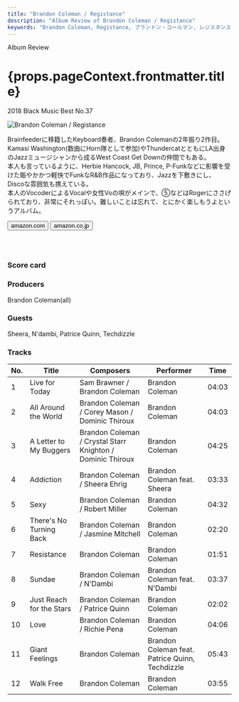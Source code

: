 ```yaml
---
title: "Brandon Coleman / Registance"
description: "Album Review of Brandon Coleman / Registance"
keywords: "Brandon Coleman, Registance, ブランドン・コールマン, レジスタンス"
---
```





<p className="largeP">Album Review</p>
<h1 className="h1--no--margin">{props.pageContext.frontmatter.title}</h1>
<p className="largeP">
  <Link to="/best50/2018/">2018 Black Music Best No.37</Link>
</p>

<Row  className="image-card-group">
	<Column colMd={"3"} colLg={"4"} noGutterMdLeft="">
       <ImageCard>

![Brandon Coleman / Registance](../../images/cd/brandoncoleman1L.jpg)

</ImageCard>
	</Column>
	<Column colMd={"8"} colLg={"8"} noGutterMdLeft="">
	<p>
	Brainfeederに移籍したKeyboard奏者、Brandon Colemanの2年振り2作目。Kamasi Washington(数曲にHorn隊として参加)やThundercatとともにLA出身のJazzミュージシャンから成るWest Coast Get Downの仲間でもある。
	<br/>本人も言っているように、Herbie Hancock, JB, Prince, P-Funkなどに影響を受けた賑やかかつ軽快でFunkなR&B作品になっており、Jazzを下敷きにし、Discoな雰囲気も携えている。
	<br/>本人のVocoderによるVocalや女性Voの唄がメインで、⑤などはRogerにささげられており、非常にそれっぽい。難しいことは忘れて、とにかく楽しもうよというアルバム。
	</p>
	<div>
	  <Button className="button-right-mergin"  href="https://amzn.to/2AnF9D0" kind="primary" size="small" renderIcon={ArrowUpRight24}>
      amazon.com
    </Button>
    <Button className="button-right-mergin"  href="https://amzn.to/31BsOGr" kind="secondary" size="small" renderIcon={ArrowUpRight24}>
      amazon.co.jp
    </Button>
	</div>
	<a href="https://geo.music.apple.com/jp/album/resistance/1407275826?mt=1&app=music&ls=1&at=11lcug" style="display:inline-block;overflow:hidden;background:url(https://linkmaker.itunes.apple.com/ja-jp/lockup.svg?releaseDate=2018-09-14&kind=album&bubble=apple_music&style=mono-black) no-repeat;width:180px;height:45px;"></a>
	</Column>
</Row>
<Row >
	<Column colMd={"4"} colLg={"4"} noGutterMdLeft="">
<div>
    <h3>Score card</h3>
		<SliderJS1 value="5" />
    <SliderJS2 value="2" />
		<SliderJS3 value="1" />
    <SliderJS4 value="8" />
</div>
</Column>
<Column colMd={"8"} colLg={"8"} noGutterMdLeft="">
<div>
<h3>Producers</h3>
<p>
	Brandon Coleman(all)
</p>
<h3>Guests</h3>
<p>
	Sheera, N'dambi, Patrice Quinn, Techdizzle
</p>
</div>
</Column>
</Row>

<h3>Tracks</h3>

| No. | Title                    | Composers                                                  | Performer                                       | Time  |
| --- | ------------------------ | ---------------------------------------------------------- | ----------------------------------------------- | ----- |
| 1   | Live for Today           | Sam Brawner / Brandon Coleman                              | Brandon Coleman                                 | 04:03 |
| 2   | All Around the World     | Brandon Coleman / Corey Mason / Dominic Thiroux            | Brandon Coleman                                 | 04:03 |
| 3   | A Letter to My Buggers   | Brandon Coleman / Crystal Starr Knighton / Dominic Thiroux | Brandon Coleman                                 | 04:25 |
| 4   | Addiction                | Brandon Coleman / Sheera Ehrig                             | Brandon Coleman feat. Sheera                    | 03:33 |
| 5   | Sexy                     | Brandon Coleman / Robert Miller                            | Brandon Coleman                                 | 04:32 |
| 6   | There's No Turning Back  | Brandon Coleman / Jasmine Mitchell                         | Brandon Coleman                                 | 02:20 |
| 7   | Resistance               | Brandon Coleman                                            | Brandon Coleman                                 | 01:51 |
| 8   | Sundae                   | Brandon Coleman / N'Dambi                                  | Brandon Coleman feat. N'Dambi                   | 03:37 |
| 9   | Just Reach for the Stars | Brandon Coleman / Patrice Quinn                            | Brandon Coleman                                 | 02:02 |
| 10  | Love                     | Brandon Coleman / Richie Pena                              | Brandon Coleman                                 | 04:06 |
| 11  | Giant Feelings           | Brandon Coleman                                            | Brandon Coleman feat. Patrice Quinn, Techdizzle | 05:43 |
| 12  | Walk Free                | Brandon Coleman                                            | Brandon Coleman                                 | 03:55 |
